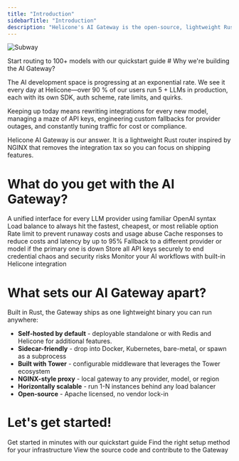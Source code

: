 ```yaml
---
title: "Introduction"
sidebarTitle: "Introduction"
description: "Helicone's AI Gateway is the open-source, lightweight Rust-based solution for intelligent routing to 100+ language models."
---
```


![Subway](./images/subway.jpeg)

<Card title="Get started in 1 minute" icon="plug" horizontal href="/quickstart">
    Start routing to 100+ models with our quickstart guide
</Card>
# Why we're building the AI Gateway?

The AI development space is progressing at an exponential rate. We see it every day at Helicone—over 90 % of our users run 5 + LLMs in production, each with its own SDK, auth scheme, rate limits, and quirks.

Keeping up today means rewriting integrations for every new model, managing a maze of API keys, engineering custom fallbacks for provider outages, and constantly tuning traffic for cost or compliance.

Helicone AI Gateway is our answer. It is a lightweight Rust router inspired by NGINX that removes the integration tax so you can focus on shipping features.


# What do you get with the AI Gateway?

<CardGroup cols={2}>
<Card title="One line. 100+ models" icon="plug" href="/quickstart">
  A unified interface for every LLM provider using familiar OpenAI syntax
</Card>
<Card title="Smart provider selection" icon="shuffle" href="/loadbalancing">
  Load balance to always hit the fastest, cheapest, or most reliable option
</Card>
<Card title="Spending controls" icon="shield" href="/rate-limiting">
  Rate limit to prevent runaway costs and usage abuse
</Card>
<Card title="Reduced latency" icon="clock" href="/cache">
  Cache responses to reduce costs and latency by up to 95%
</Card>
<Card title="Guaranteed uptime" icon="key" href="/secret-management">
  Fallback to a different provider or model if the primary one is down
</Card>
<Card title="Centralized API keys" icon="key" href="/secret-management">
  Store all API keys securely to end credential chaos and security risks
</Card>
<Card title="Simplified tracing" icon="eye" href="/helicone">
  Monitor your AI workflows with built-in Helicone integration
</Card>
</CardGroup>

# What sets our AI Gateway apart?

Built in Rust, the Gateway ships as one lightweight binary you can run anywhere:

- **Self-hosted by default** - deployable standalone or with Redis and Helicone for additional features.
- **Sidecar-friendly** - drop into Docker, Kubernetes, bare-metal, or spawn as a subprocess
- **Built with Tower** - configurable middleware that leverages the Tower ecosystem
- **NGINX-style proxy** - local gateway to any provider, model, or region
- **Horizontally scalable** - run 1-N instances behind any load balancer
- **Open-source** - Apache licensed, no vendor lock-in

# Let's get started!
<CardGroup cols={2}>
<Card title="Quickstart" icon="plug" href="/gateway/quickstart">
  Get started in minutes with our quickstart guide
</Card>
<Card title="Deployment Options" icon="plug" href="/gateway/deployment/overview">
  Find the right setup method for your infrastructure
</Card>
<Card title="GitHub" icon="github" href="https://github.com/helicone/gateway">
  View the source code and contribute to the Gateway
</Card>
</CardGroup>
